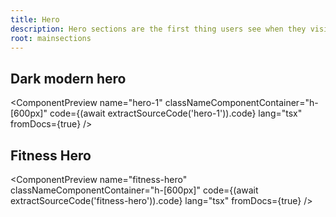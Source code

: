 ```yaml
---
title: Hero
description: Hero sections are the first thing users see when they visit your site. They are a great way to showcase your product and its features.
root: mainsections
---
```



## Dark modern hero

<ComponentPreview
  name="hero-1"
  classNameComponentContainer="h-[600px]"
  code={(await extractSourceCode('hero-1')).code}
  lang="tsx"
  fromDocs={true}
/>

## Fitness Hero

<ComponentPreview
  name="fitness-hero"
  classNameComponentContainer="h-[600px]"
  code={(await extractSourceCode('fitness-hero')).code}
  lang="tsx"
  fromDocs={true}
/>